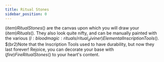 ```yaml
---
title: Ritual Stones
sidebar_position: 0
---
```



$(item)Ritual Stones$() are the canvas upon which you will draw your $(item)Rituals$(). They also look quite nifty, and can be manually painted with the various $(l:bloodmagic:rituals/ritual_diviner)Elemental Inscription Tools$(). $(br2)Note that the Inscription Tools used to have durability, but now they last forever! Rejoice, you can decorate your base with $(fire)Fire Ritual Stones$() to your heart's content.
